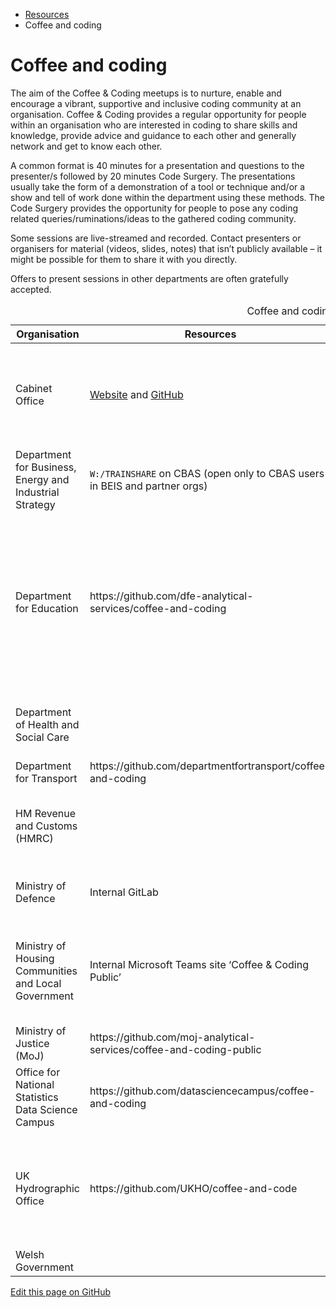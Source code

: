 ::: {.breadcrumbs}
* [Resources](resources.html)
* Coffee and coding
:::

# Coffee and coding

The aim of the Coffee & Coding meetups is to nurture, enable and encourage a
vibrant, supportive and inclusive coding community at an organisation. Coffee &
Coding provides a regular opportunity for people within an organisation who are
interested in coding to share skills and knowledge, provide advice and guidance
to each other and generally network and get to know each other.

A common format is 40 minutes for a presentation and questions to the
presenter/s followed by 20 minutes Code Surgery. The presentations usually take
the form of a demonstration of a tool or technique and/or a show and tell of
work done within the department using these methods.  The Code Surgery provides
the opportunity for people to pose any coding related queries/ruminations/ideas
to the gathered coding community.

Some sessions are live-streamed and recorded.  Contact presenters or organisers
for material (videos, slides, notes) that isn't publicly available -- it might
be possible for them to share it with you directly.

Offers to present sessions in other departments are often gratefully accepted.

Table: Coffee and coding groups

| Organisation | Resources | Contact | Notes |
|--------------|-----------|---------|-------|
| Cabinet Office | [Website](https://co-analysis.github.io/co-coffee-and-coding/) and [GitHub](https://github.com/co-analysis/co-coffee-and-coding) | coffee-and-coding@cabinetoffice.gov.uk | Every two weeks on Fridays from 10.15 to 11.15, Horse Guards Road and Google Hangouts |
| Department for Business, Energy and Industrial Strategy | `W:/TRAINSHARE` on CBAS (open only to CBAS users in BEIS and partner orgs) | coffeeandcoding@beis.gov.uk | Weekly at 10-11am on Wednesdays, open to all |
| Department for Education | https://github.com/dfe-analytical-services/coffee-and-coding | coffee.coding@education.gov.uk | Sessions are usually held on every other Wednesday morning from 10-11AM. Rooms are booked for the London, Sheffield, and Darlington offices. |
| Department of Health and Social Care | | https://www.eventbrite.co.uk/e/health-r-coding-club-tickets-52481515626 | All events are arranged via the eventbrite link. |
| Department for Transport | https://github.com/departmentfortransport/coffee-and-coding | coffee.coding@dft.gov.uk |  |
| HM Revenue and Customs (HMRC) |  | alice.whiteway@hmrc.gov.uk | Sessions happen in London, Manchester, Newcastle and Liverpool |
| Ministry of Defence | Internal GitLab | Charlie Willis charles.wills106@mod.uk | Usually once a month on Friday mornings |
| Ministry of Housing Communities and Local Government | Internal Microsoft Teams site 'Coffee & Coding Public' | coffeeandcoding@communities.gov.uk | Roughly fortnightly on Monday afternoon's, held in 2 Marsham Street, London |
| Ministry of Justice (MoJ) | https://github.com/moj-analytical-services/coffee-and-coding-public | Coffee-and-Coding@justice.gov.uk |  |
| Office for National Statistics Data Science Campus | https://github.com/datasciencecampus/coffee-and-coding | coffee.coding@ons.gov.uk | Monthly |
| UK Hydrographic Office | https://github.com/UKHO/coffee-and-code | coffee-and-code@ukho.gov.uk | Sessions held every Wednesday morning 9-10am at the UK Hydrographic Office, Taunton |
| Welsh Government | | CoffeeCoding@gov.wales, Coffi.Codio@llyw.cymru | Monthly on a Friday

[Edit this page on GitHub](https://github.com/ukgovdatascience/rap-website/edit/master/site/resource-coffee-and-coding.Rmd)
